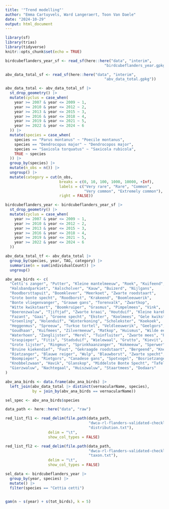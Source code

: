 ```yaml
---
title: '"Trend modelling"'
author: "Emma Cartuyvels, Ward Langeraert, Toon Van Daele"
date: "2024-10-29"
output: html_document
---
```


```r
library(sf)
library(trias)
library(tidyverse)
knitr::opts_chunk$set(echo = TRUE)
```

```r
birdcubeflanders_year_sf <- read_sf(here::here("data", "interim",
                                            "birdcubeflanders_year.gpkg"))

abv_data_total_sf <- read_sf(here::here("data", "interim",
                                            "abv_data_total.gpkg"))
```

```r
abv_data_total <- abv_data_total_sf |>
  st_drop_geometry() |>
  mutate(cyclus = case_when(
    year >= 2007 & year <= 2009 ~ 1,
    year >= 2010 & year <= 2012 ~ 2,
    year >= 2013 & year <= 2015 ~ 3,
    year >= 2016 & year <= 2018 ~ 4,
    year >= 2019 & year <= 2021 ~ 5,
    year >= 2022 & year <= 2024 ~ 6
  )) |>
  mutate(species = case_when(
    species == "Parus montanus" ~ "Poecile montanus",
    species == "Dendrocopus major" ~ "Dendrocopos major",
    species == "Saxicola torquatus" ~ "Saxicola rubicola",
    TRUE ~ species
  )) |>
  group_by(species) |>
  mutate(n_obs = n()) |>
  ungroup() |>
  mutate(category = cut(n_obs,
                        breaks = c(0, 10, 100, 1000, 10000, +Inf),
                        labels = c("Very rare", "Rare", "Common",
                                   "Very common", "Extremely common"),
                        right = FALSE))

birdcubeflanders_year <- birdcubeflanders_year_sf |>
  st_drop_geometry() |>
  mutate(cyclus = case_when(
    year >= 2007 & year <= 2009 ~ 1,
    year >= 2010 & year <= 2012 ~ 2,
    year >= 2013 & year <= 2015 ~ 3,
    year >= 2016 & year <= 2018 ~ 4,
    year >= 2019 & year <= 2021 ~ 5,
    year >= 2022 & year <= 2024 ~ 6
  ))

abv_data_total_tf <- abv_data_total |>
  group_by(species, year, TAG, category) |>
  summarise(n = sum(individualCount)) |>
  ungroup()
```

```r
abv_ana_birds <- c(
  "Cetti's zanger", "Putter", "Kleine mantelmeeuw", "Roek", "Kuifeend",
  "Halsbandparkiet", "Aalscholver", "Kauw", "Buizerd", "Nijlgans",
  "Roodborsttapuit", "Boomklever", "Meerkoet", "Zwarte roodstaart",
  "Grote bonte specht", "Roodborst", "Krakeend", "Boomleeuwerik",
  "Bonte vliegenvanger", "Grauwe gans", "Torenvalk", "Zwartkop",
  "Witte kwikstaart", "Boomkruiper", "Grasmus", "Pimpelmees", "Vink",
  "Boerenzwaluw", "Tjiftjaf", "Zwarte kraai", "Houtduif", "Kleine karekiet",
  "Fazant", "Gaai", "Groene specht", "Ekster", "Koolmees", "Gele kwikstaart",
  "Groenling", "Holenduif", "Winterkoning", "Scholekster", "Koekoek",
  "Heggenmus", "Spreeuw", "Turkse tortel", "Veldleeuwerik", "Geelgors", 
  "Goudhaan", "Kuifmees", "Zilvermeeuw", "Matkop", "Huismus", "Wilde eend",
  "Waterhoen", "Zanglijster", "Merel", "Tuinfluiter", "Zwarte mees", "Patrijs",
  "Graspieper", "Fitis", "Stadsduif", "Wielewaal", "Grutto", "Kievit",
  "Grote lijster", "Ringmus", "Sprinkhaanzanger", "Kokmeeuw", "Sperwer",
  "Bruine kiekendief", "Fuut", "Gekraagde roodstaart", "Bergeend", "Kneu",
  "Rietzanger", "Blauwe reiger", "Wulp", "Blauwborst", "Zwarte specht",
  "Boompieper", "Rietgors", "Canadese gans", "Spotvogel", "Bosrietzanger",
  "Knobbelzwaan", "Havik", "Glanskop", "Middelste Bonte Specht", "Tafeleend",
  "Gierzwaluw", "Nachtegaal", "Huiszwaluw", "Staartmees", "Dodaars"
)

abv_ana_birds <- data.frame(abv_ana_birds) |>
  left_join(abv_data_total |> distinct(vernacularName, species),
            by = join_by(abv_ana_birds == vernacularName))

sel_spec <- abv_ana_birds$species
```

```r
data_path <- here::here("data", "raw")

red_list_fl1 <- read_delim(file.path(data_path,
                                     "dwca-rl-flanders-validated-checklist-v1.7",
                                     "distribution.txt"),
                   delim = "\t",
                   show_col_types = FALSE)

red_list_fl2 <- read_delim(file.path(data_path,
                                     "dwca-rl-flanders-validated-checklist-v1.7",
                                     "taxon.txt"),
                   delim = "\t",
                   show_col_types = FALSE)
```

```r
sel_data <- birdcubeflanders_year |>
  group_by(year, species) |>
  mutate() |>
  filter(species == "Cettia cetti")
  

gam(n ~ s(year) + s(tot_birds), k = 5)

```

